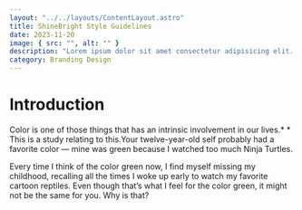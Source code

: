 ```yaml
---
layout: "../../layouts/ContentLayout.astro"
title: ShineBright Style Guidelines
date: 2023-11-20
image: { src: "", alt: "" }
description: "Lorem ipsum dolor sit amet consectetur adipisicing elit. Neque soluta voluptatum earum. Lorem ipsum dolor sit amet consectetur adipisicing elit. "
category: Branding Design
---
```



<EmpCard
  cardTitle="My Role"
  cardBody="Every time I think of the color green now, I find myself missing my childhood, recalling all the times I woke up early to watch my favorite cartoon reptiles. Even though that’s what I feel for the color green, it might not be the same for you. Why is that?"
/>

# Introduction

Color is one of those things that has an intrinsic involvement in our lives.\* \* This is a study relating to this.Your twelve-year-old self probably had a favorite color — mine was green because I watched too much Ninja Turtles.

Every time I think of the color green now, I find myself missing my childhood, recalling all the times I woke up early to watch my favorite cartoon reptiles. Even though that’s what I feel for the color green, it might not be the same for you. Why is that?
